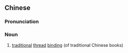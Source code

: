 ==Chinese==
{{zh-forms|s=线装}}

===Pronunciation===
{{zh-pron
|m=xiànzhuāng
|c=sin3 zong1
|mn=sòaⁿ-chng/qz,xm,zz:sòaⁿ-chong
|cat=n
}}

===Noun===
{{zh-noun}}

# [[traditional]] [[thread]] [[binding]] (of traditional Chinese books)
